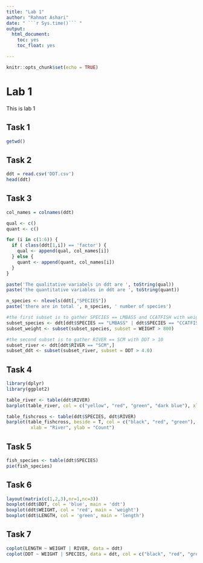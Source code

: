```yaml
---
title: "Lab 1"
author: "Rahmat Ashari" 
date: " ```r Sys.time()``` "
output: 
  html_document:
    toc: yes
    toc_float: yes

---
```

```r
knitr::opts_chunk$set(echo = TRUE)
```

# Lab 1 
This is lab 1

## Task 1

```r
getwd()
```

## Task 2
```r
ddt = read.csv('DDT.csv')
head(ddt)
```

## Task 3
```r
col_names = colnames(ddt)

qual <- c()
quant <- c()

for (i in c(1:6)) {
  if ( class(ddt[1,i]) == 'factor') {
    qual <- append(qual, col_names[i])
  } else {
    quant <- append(quant, col_names[i])
  }
}

paste('The qualitative variabels in ddt are ', toString(qual))
paste('the quantitative variables in ddt are ', toString(quant))

n_species <- nlevels(ddt[,"SPECIES"])
paste('there are in total ', n_species, ' number of species')

#the first subset is to gather SPECIES == LMBASS and CCATFISH with weight > 800 gr
subset_species <- ddt[ddt$SPECIES == "LMBASS" | ddt$SPECIES == "CCATFISH" ,]
subset_weight <- subset(subset_species, subset = WEIGHT > 800)

#the second subset is to gather RIVER == SCM with DDT > 10
subset_river <- ddt[ddt$RIVER == "SCM",]
subset_ddt <- subset(subset_river, subset = DDT > 4.0)
```

## Task 4
```r
library(dplyr)
library(ggplot2)

table_river <- table(ddt$RIVER)
barplot(table_river, col = c("yellow", "red", "green", "dark blue"), xlab = "River", ylab = "Count")

table_fishcross <- table(ddt$SPECIES, ddt$RIVER)
barplot(table_fishcross, beside = T, col = c("black", "red", "green"), legend = rownames(table_fishcross), 
         xlab = "River", ylab = "Count")
```

## Task 5
```r
fish_species <- table(ddt$SPECIES)
pie(fish_species)
```

## Task 6
```r
layout(matrix(c(1,2,3),nr=1,nc=3))
boxplot(ddt$DDT, col = 'blue', main = 'ddt')
boxplot(ddt$WEIGHT, col = 'red', main = 'weight')
boxplot(ddt$LENGTH, col = 'green', main = 'length')
```

## Task 7
```r
coplot(LENGTH ~ WEIGHT | RIVER, data = ddt)
coplot(DDT ~ WEIGHT | SPECIES, data = ddt, col = c("black", "red", "green"))
```




